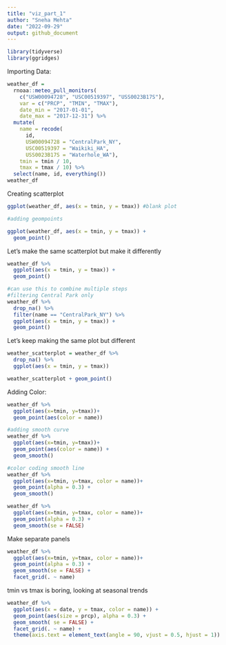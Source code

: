 ```yaml
---
title: "viz_part_1"
author: "Sneha Mehta"
date: "2022-09-29"
output: github_document
---
```

```r
library(tidyverse)
library(ggridges)
```

Importing Data:
```r
weather_df = 
  rnoaa::meteo_pull_monitors(
    c("USW00094728", "USC00519397", "USS0023B17S"),
    var = c("PRCP", "TMIN", "TMAX"), 
    date_min = "2017-01-01",
    date_max = "2017-12-31") %>%
  mutate(
    name = recode(
      id, 
      USW00094728 = "CentralPark_NY", 
      USC00519397 = "Waikiki_HA",
      USS0023B17S = "Waterhole_WA"),
    tmin = tmin / 10,
    tmax = tmax / 10) %>%
  select(name, id, everything())
weather_df
```
Creating scatterplot
```r
ggplot(weather_df, aes(x = tmin, y = tmax)) #blank plot

#adding geompoints

ggplot(weather_df, aes(x = tmin, y = tmax)) + 
  geom_point()
```
Let's make the same scatterplot but make it differently
```r
weather_df %>%
  ggplot(aes(x = tmin, y = tmax)) + 
  geom_point()

#can use this to combine multiple steps
#filtering Central Park only
weather_df %>%
  drop_na() %>% 
  filter(name == "CentralPark_NY") %>% 
  ggplot(aes(x = tmin, y = tmax)) + 
  geom_point()
```
Let's keep making the same plot but different
```r
weather_scatterplot = weather_df %>% 
  drop_na() %>% 
  ggplot(aes(x = tmin, y = tmax))

weather_scatterplot + geom_point()
```
Adding Color:
```r
weather_df %>% 
  ggplot(aes(x=tmin, y=tmax))+
  geom_point(aes(color = name))

#adding smooth curve
weather_df %>% 
  ggplot(aes(x=tmin, y=tmax))+
  geom_point(aes(color = name)) +
  geom_smooth()

#color coding smooth line
weather_df %>% 
  ggplot(aes(x=tmin, y=tmax, color = name))+
  geom_point(alpha = 0.3) +
  geom_smooth()

weather_df %>% 
  ggplot(aes(x=tmin, y=tmax, color = name))+
  geom_point(alpha = 0.3) +
  geom_smooth(se = FALSE)
```
Make separate panels
```r
weather_df %>% 
  ggplot(aes(x=tmin, y=tmax, color = name))+
  geom_point(alpha = 0.3) +
  geom_smooth(se = FALSE) +
  facet_grid(. ~ name)

```

tmin vs tmax is boring, looking at seasonal trends
```r
weather_df %>% 
  ggplot(aes(x = date, y = tmax, color = name)) +
  geom_point(aes(size = prcp), alpha = 0.3) +
  geom_smooth( se = FALSE) + 
  facet_grid(. ~ name) +
  theme(axis.text = element_text(angle = 90, vjust = 0.5, hjust = 1))
```

